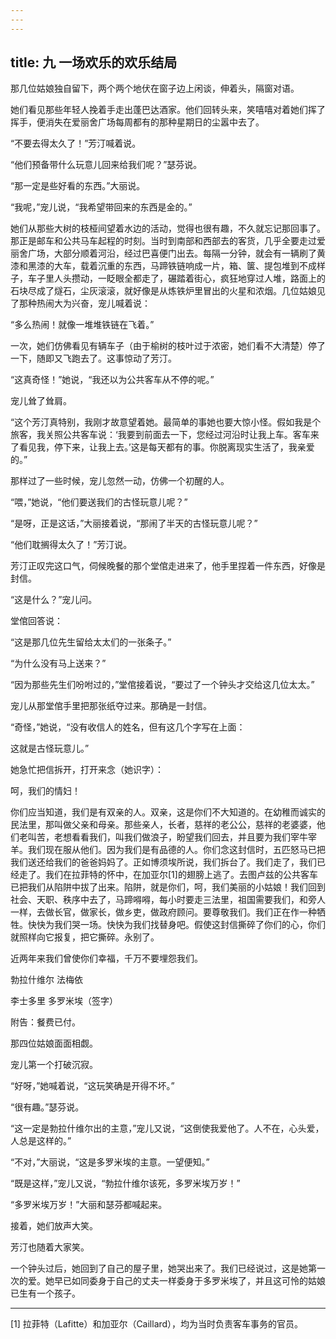 ```yaml
---
---
---
```

title: 九 一场欢乐的欢乐结局
---




那几位姑娘独自留下，两个两个地伏在窗子边上闲谈，伸着头，隔窗对语。

她们看见那些年轻人挽着手走出蓬巴达酒家。他们回转头来，笑嘻嘻对着她们挥了挥手，便消失在爱丽舍广场每周都有的那种星期日的尘嚣中去了。

“不要去得太久了！”芳汀喊着说。

“他们预备带什么玩意儿回来给我们呢？”瑟芬说。

“那一定是些好看的东西。”大丽说。

“我呢，”宠儿说，“我希望带回来的东西是金的。”

她们从那些大树的枝桠间望着水边的活动，觉得也很有趣，不久就忘记那回事了。那正是邮车和公共马车起程的时刻。当时到南部和西部去的客货，几乎全要走过爱丽舍广场，大部分顺着河沿，经过巴喜便门出去。每隔一分钟，就会有一辆刷了黄漆和黑漆的大车，载着沉重的东西，马蹄铁链响成一片，箱、箧、提包堆到不成样子，车子里人头攒动，一眨眼全都走了，碾踏着街心，疯狂地穿过人堆，路面上的石块尽成了燧石，尘灰滚滚，就好像是从炼铁炉里冒出的火星和浓烟。几位姑娘见了那种热闹大为兴奋，宠儿喊着说：

“多么热闹！就像一堆堆铁链在飞着。”

一次，她们仿佛看见有辆车子（由于榆树的枝叶过于浓密，她们看不大清楚）停了一下，随即又飞跑去了。这事惊动了芳汀。

“这真奇怪！”她说，“我还以为公共客车从不停的呢。”

宠儿耸了耸肩。

“这个芳汀真特别，我刚才故意望着她。最简单的事她也要大惊小怪。假如我是个旅客，我关照公共客车说：‘我要到前面去一下，您经过河沿时让我上车。客车来了看见我，停下来，让我上去。’这是每天都有的事。你脱离现实生活了，我亲爱的。”

那样过了一些时候，宠儿忽然一动，仿佛一个初醒的人。

“喂，”她说，“他们要送我们的古怪玩意儿呢？”

“是呀，正是这话，”大丽接着说，“那闹了半天的古怪玩意儿呢？”

“他们耽搁得太久了！”芳汀说。

芳汀正叹完这口气，伺候晚餐的那个堂倌走进来了，他手里捏着一件东西，好像是封信。

“这是什么？”宠儿问。

堂倌回答说：

“这是那几位先生留给太太们的一张条子。”

“为什么没有马上送来？”

“因为那些先生们吩咐过的，”堂倌接着说，“要过了一个钟头才交给这几位太太。”

宠儿从那堂倌手里把那张纸夺过来。那确是一封信。

“奇怪，”她说，“没有收信人的姓名，但有这几个字写在上面：

这就是古怪玩意儿。”

她急忙把信拆开，打开来念（她识字）：

呵，我们的情妇！

你们应当知道，我们是有双亲的人。双亲，这是你们不大知道的。在幼稚而诚实的民法里，那叫做父亲和母亲。那些亲人，长者，慈祥的老公公，慈祥的老婆婆，他们老叫苦，老想看看我们，叫我们做浪子，盼望我们回去，并且要为我们宰牛宰羊。我们现在服从他们。因为我们是有品德的人。你们念这封信时，五匹怒马已把我们送还给我们的爸爸妈妈了。正如博须埃所说，我们拆台了。我们走了，我们已经走了。我们在拉菲特的怀中，在加亚尔[1]的翅膀上逃了。去图卢兹的公共客车已把我们从陷阱中拔了出来。陷阱，就是你们，呵，我们美丽的小姑娘！我们回到社会、天职、秩序中去了，马蹄嘚嘚，每小时要走三法里，祖国需要我们，和旁人一样，去做长官，做家长，做乡吏，做政府顾问。要尊敬我们。我们正在作一种牺牲。快快为我们哭一场。快快为我们找替身吧。假使这封信撕碎了你们的心，你们就照样向它报复，把它撕碎。永别了。

近两年来我们曾使你们幸福，千万不要埋怨我们。

勃拉什维尔 法梅依

李士多里 多罗米埃（签字）

附告：餐费已付。

那四位姑娘面面相觑。

宠儿第一个打破沉寂。

“好呀，”她喊着说，“这玩笑确是开得不坏。”

“很有趣。”瑟芬说。

“这一定是勃拉什维尔出的主意，”宠儿又说，“这倒使我爱他了。人不在，心头爱，人总是这样的。”

“不对，”大丽说，“这是多罗米埃的主意。一望便知。”

“既是这样，”宠儿又说，“勃拉什维尔该死，多罗米埃万岁！”

“多罗米埃万岁！”大丽和瑟芬都喊起来。

接着，她们放声大笑。

芳汀也随着大家笑。

一个钟头过后，她回到了自己的屋子里，她哭出来了。我们已经说过，这是她第一次的爱。她早已如同委身于自己的丈夫一样委身于多罗米埃了，并且这可怜的姑娘已生有一个孩子。



* * *



[1] 拉菲特（Lafitte）和加亚尔（Caillard），均为当时负责客车事务的官员。